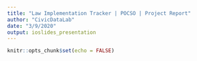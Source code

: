 ```yaml
---
title: "Law Implementation Tracker | POCSO | Project Report"
author: "CivicDataLab"
date: "3/9/2020"
output: ioslides_presentation
---
```


```r
knitr::opts_chunk$set(echo = FALSE)
```

